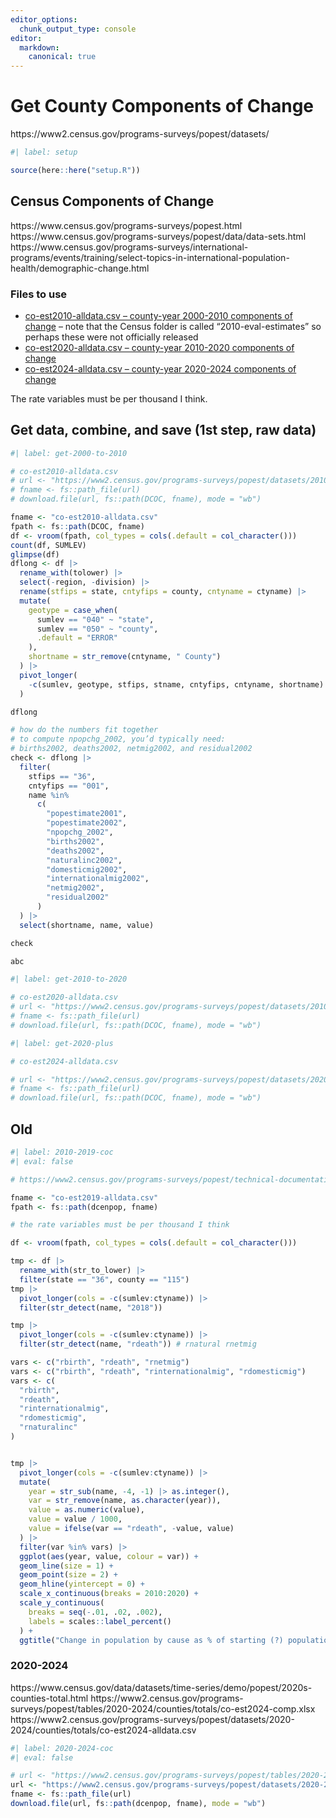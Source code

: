 ```yaml
---
editor_options: 
  chunk_output_type: console
editor:
  markdown:
    canonical: true  
---
```


# Get County Components of Change

https://www2.census.gov/programs-surveys/popest/datasets/


```r
#| label: setup

source(here::here("setup.R"))
```


## Census Components of Change

https://www.census.gov/programs-surveys/popest.html
https://www.census.gov/programs-surveys/popest/data/data-sets.html
https://www.census.gov/programs-surveys/international-programs/events/training/select-topics-in-international-population-health/demographic-change.html

### Files to use

-   [co-est2010-alldata.csv -- county-year 2000-2010 components of change](https://www2.census.gov/programs-surveys/popest/datasets/2010/2010-eval-estimates/co-est2010-alldata.csv) -- note that the Census folder is called "2010-eval-estimates" so perhaps these were not officially released
-   [co-est2020-alldata.csv -- county-year 2010-2020 components of change](https://www2.census.gov/programs-surveys/popest/datasets/2010-2020/counties/totals/co-est2020-alldata.csv)
-   [co-est2024-alldata.csv -- county-year 2020-2024 components of change](https://www2.census.gov/programs-surveys/popest/datasets/2020-2024/counties/totals/co-est2024-alldata.csv)

The rate variables must be per thousand I think.

## Get data, combine, and save (1st step, raw data)

```r
#| label: get-2000-to-2010

# co-est2010-alldata.csv
# url <- "https://www2.census.gov/programs-surveys/popest/datasets/2010/2010-eval-estimates/co-est2010-alldata.csv"
# fname <- fs::path_file(url)
# download.file(url, fs::path(DCOC, fname), mode = "wb")

fname <- "co-est2010-alldata.csv"
fpath <- fs::path(DCOC, fname)
df <- vroom(fpath, col_types = cols(.default = col_character()))
count(df, SUMLEV)
glimpse(df)
dflong <- df |>
  rename_with(tolower) |>
  select(-region, -division) |>
  rename(stfips = state, cntyfips = county, cntyname = ctyname) |>
  mutate(
    geotype = case_when(
      sumlev == "040" ~ "state",
      sumlev == "050" ~ "county",
      .default = "ERROR"
    ),
    shortname = str_remove(cntyname, " County")
  ) |>
  pivot_longer(
    -c(sumlev, geotype, stfips, stname, cntyfips, cntyname, shortname)
  )

dflong

# how do the numbers fit together
# to compute npopchg_2002, you’d typically need:
# births2002, deaths2002, netmig2002, and residual2002
check <- dflong |>
  filter(
    stfips == "36",
    cntyfips == "001",
    name %in%
      c(
        "popestimate2001",
        "popestimate2002",
        "npopchg_2002",
        "births2002",
        "deaths2002",
        "naturalinc2002",
        "domesticmig2002",
        "internationalmig2002",
        "netmig2002",
        "residual2002"
      )
  ) |>
  select(shortname, name, value)

check

abc


```

```r
#| label: get-2010-to-2020

# co-est2020-alldata.csv
# url <- "https://www2.census.gov/programs-surveys/popest/datasets/2010-2020/counties/totals/co-est2020-alldata.csv"
# fname <- fs::path_file(url)
# download.file(url, fs::path(DCOC, fname), mode = "wb")

```

```r
#| label: get-2020-plus

# co-est2024-alldata.csv

# url <- "https://www2.census.gov/programs-surveys/popest/datasets/2020-2024/counties/totals/co-est2024-alldata.csv"
# fname <- fs::path_file(url)
# download.file(url, fs::path(DCOC, fname), mode = "wb")

```


## Old

```r
#| label: 2010-2019-coc
#| eval: false

# https://www2.census.gov/programs-surveys/popest/technical-documentation/file-layouts/2010-2019/cc-est2019-alldata.pdf

fname <- "co-est2019-alldata.csv"
fpath <- fs::path(dcenpop, fname)

# the rate variables must be per thousand I think

df <- vroom(fpath, col_types = cols(.default = col_character()))

tmp <- df |>
  rename_with(str_to_lower) |>
  filter(state == "36", county == "115")
tmp |>
  pivot_longer(cols = -c(sumlev:ctyname)) |>
  filter(str_detect(name, "2018"))

tmp |>
  pivot_longer(cols = -c(sumlev:ctyname)) |>
  filter(str_detect(name, "rdeath")) # rnatural rnetmig

vars <- c("rbirth", "rdeath", "rnetmig")
vars <- c("rbirth", "rdeath", "rinternationalmig", "rdomesticmig")
vars <- c(
  "rbirth",
  "rdeath",
  "rinternationalmig",
  "rdomesticmig",
  "rnaturalinc"
)


tmp |>
  pivot_longer(cols = -c(sumlev:ctyname)) |>
  mutate(
    year = str_sub(name, -4, -1) |> as.integer(),
    var = str_remove(name, as.character(year)),
    value = as.numeric(value),
    value = value / 1000,
    value = ifelse(var == "rdeath", -value, value)
  ) |>
  filter(var %in% vars) |>
  ggplot(aes(year, value, colour = var)) +
  geom_line(size = 1) +
  geom_point(size = 2) +
  geom_hline(yintercept = 0) +
  scale_x_continuous(breaks = 2010:2020) +
  scale_y_continuous(
    breaks = seq(-.01, .02, .002),
    labels = scales::label_percent()
  ) +
  ggtitle("Change in population by cause as % of starting (?) population")

```

### 2020-2024

https://www.census.gov/data/datasets/time-series/demo/popest/2020s-counties-total.html
https://www2.census.gov/programs-surveys/popest/tables/2020-2024/counties/totals/co-est2024-comp.xlsx
https://www2.census.gov/programs-surveys/popest/datasets/2020-2024/counties/totals/co-est2024-alldata.csv

```r
#| label: 2020-2024-coc
#| eval: false

# url <- "https://www2.census.gov/programs-surveys/popest/tables/2020-2024/counties/totals/co-est2024-comp.xlsx"
url <- "https://www2.census.gov/programs-surveys/popest/datasets/2020-2024/counties/totals/co-est2024-alldata.csv"
fname <- fs::path_file(url)
download.file(url, fs::path(dcenpop, fname), mode = "wb")

```
